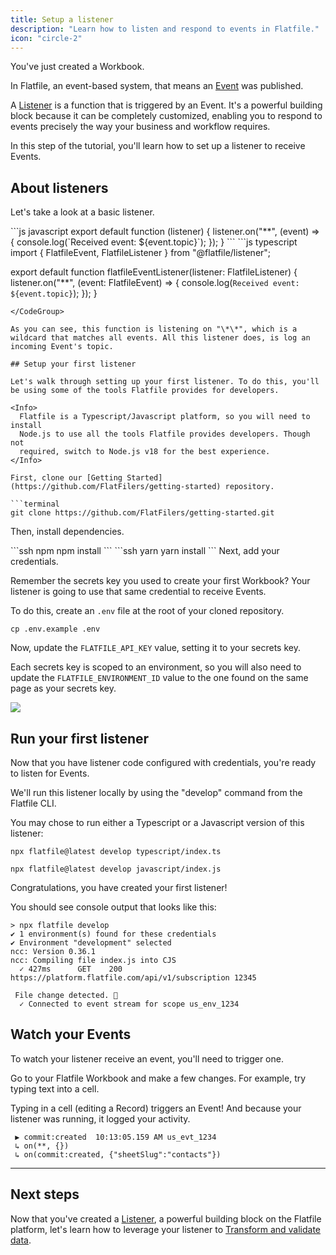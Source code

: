 ```yaml
---
title: Setup a listener
description: "Learn how to listen and respond to events in Flatfile."
icon: "circle-2"
---
```


You've just created a Workbook.

In Flatfile, an event-based system, that means an [Event](../concepts/events) was published.

A [Listener](/concepts/listeners) is a function that is triggered by an Event. It's a powerful building block because it can be completely customized, enabling you to respond to events precisely the way your business and workflow requires.

In this step of the tutorial, you'll learn how to set up a listener to receive Events.

## About listeners

Let's take a look at a basic listener.

<CodeGroup>
```js javascript
export default function (listener) {
  listener.on("**", (event) => {
    console.log(`Received event: ${event.topic}`);
  });
}
```
```js typescript
import { FlatfileEvent, FlatfileListener } from "@flatfile/listener";

export default function flatfileEventListener(listener: FlatfileListener) {
  listener.on("**", (event: FlatfileEvent) => {
    console.log(`Received event: ${event.topic}`);
  });
}
```
</CodeGroup>

As you can see, this function is listening on "\*\*", which is a wildcard that matches all events. All this listener does, is log an incoming Event's topic.

## Setup your first listener

Let's walk through setting up your first listener. To do this, you'll be using some of the tools Flatfile provides for developers.

<Info>
  Flatfile is a Typescript/Javascript platform, so you will need to install
  Node.js to use all the tools Flatfile provides developers. Though not
  required, switch to Node.js v18 for the best experience.
</Info>

First, clone our [Getting Started](https://github.com/FlatFilers/getting-started) repository.

```terminal
git clone https://github.com/FlatFilers/getting-started.git
```

Then, install dependencies.

<CodeGroup>
```ssh npm
npm install
```
```ssh yarn
yarn install
```

</CodeGroup>
Next, add your credentials.

Remember the secrets key you used to create your first Workbook? Your listener is going to use that same credential to receive Events.

To do this, create an `.env` file at the root of your cloned repository.

```ssh
cp .env.example .env
```

Now, update the `FLATFILE_API_KEY` value, setting it to your secrets key.

Each secrets key is scoped to an environment, so you will also need to update the `FLATFILE_ENVIRONMENT_ID` value to the one found on the same page as your secrets key.

<img
  src="../images/quickstart/welcome_banner.png"
  caption="quickcopy secrets key and environment id"
/>

## Run your first listener

Now that you have listener code configured with credentials, you're ready to listen for Events.

We'll run this listener locally by using the "develop" command from the Flatfile CLI.

You may chose to run either a Typescript or a Javascript version of this listener:

<CodeGroup>

```terminal ts listener
npx flatfile@latest develop typescript/index.ts
```

```terminal js listener
npx flatfile@latest develop javascript/index.js
```

</CodeGroup>

Congratulations, you have created your first listener!

You should see console output that looks like this:

```ssh console
> npx flatfile develop
✔ 1 environment(s) found for these credentials
✔ Environment "development" selected
ncc: Version 0.36.1
ncc: Compiling file index.js into CJS
  ✓ 427ms      GET    200 https://platform.flatfile.com/api/v1/subscription 12345

 File change detected. 🚀
  ✓ Connected to event stream for scope us_env_1234
```

## Watch your Events

To watch your listener receive an event, you'll need to trigger one.

Go to your Flatfile Workbook and make a few changes. For example, try typing text into a cell.

Typing in a cell (editing a Record) triggers an Event! And because your listener was running, it logged your activity.

```ssh console
 ▶ commit:created  10:13:05.159 AM us_evt_1234
 ↳ on(**, {})
 ↳ on(commit:created, {"sheetSlug":"contacts"})
```

---

## Next steps

Now that you've created a [Listener](/concepts/listeners), a powerful building block on the Flatfile platform, let's learn how to leverage your listener to [Transform and validate data](../quickstart/add-data-transformation).
